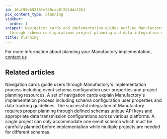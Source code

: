 ```yaml
---
id: 16af99e652f6fe769cab0f261ddaf2b1
pcx_content_type: planning
sidebar:
  order: 1
snippet: Navigation cards and implementation guides outline Manufactory's setup process
  through schema configurations project planning and data integration steps.
title: Planning
---
```


For more information about planning your Manufactory implementation, <a href="https://tallyfy.com/amit">contact us</a>


## Related articles
<CardGrid>
<LinkTitleCard header="<b>Implementation > Configuring user schema</b>" href="/products/manufactory/implementation/configuring_users_schema/" > Navigation cards guide users through Manufactory's implementation process including event schema configuration user properties and project planning resources. </LinkTitleCard>
<LinkTitleCard header="<b>Implementation > Configuring events schema</b>" href="/products/manufactory/implementation/configuring_events_schema/" > A set of navigation cards explain Manufactory's implementation process including schema configuration user properties and data tracking guidelines. </LinkTitleCard>
<LinkTitleCard header="<b>Manufactory > Implementation</b>" href="/products/manufactory/implementation/" > The successful integration of Manufactory requires proper planning through defined schemas unique API keys and appropriate data transmission configurations across various platforms. </LinkTitleCard>
<LinkTitleCard header="<b>Manufactory > Events</b>" href="/products/manufactory/events/" > A single project can only accommodate one event schema which must be carefully planned before implementation while multiple projects are needed for different schemas. </LinkTitleCard>
</CardGrid>